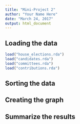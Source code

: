 ```yaml
---
title: "Mini-Project 2"
author: "Your Name Here"
date: "March 24, 2017"
output: html_document
---
```



## Loading the data

```r
load("house_elections.rda")
load("candidates.rda")
load("committees.rda")
load("contributions.rda")
```


## Sorting the data


## Creating the graph

## Summarize the results